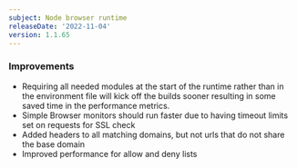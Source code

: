 ```yaml
---
subject: Node browser runtime
releaseDate: '2022-11-04'
version: 1.1.65
---
```


### Improvements
* Requiring all needed modules at the start of the runtime rather than in the environment file will kick off the builds sooner resulting in some saved time in the performance metrics.
* Simple Browser monitors should run faster due to having timeout limits set on requests for SSL check
* Added headers to all matching domains, but not urls that do not share the base domain
* Improved performance for allow and deny lists
